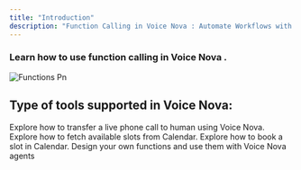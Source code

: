 ```yaml
---
title: "Introduction"
description: "Function Calling in Voice Nova : Automate Workflows with Custom Functions"
---
```


### Learn how to use function calling in Voice Nova .

![Functions Pn](/images/functions.png)

## Type of tools supported in Voice Nova:

<Card title="Transfer call to human" icon="phone" href="/pages/tool-calling/transfer-calls">
  Explore how to transfer a live phone call to human using Voice Nova.
</Card>

<Card title="Check Calendar availability (Via Cal.com)" icon="calendar-week" href="/pages/tool-calling/check-calendar-slots">
  Explore how to fetch available slots from Calendar.
</Card>

<Card title="Book a Calendar slot (Via Cal.com)" icon="calendar-check" href="/pages/tool-calling/book-calendar-slots">
  Explore how to book a slot in Calendar.
</Card>

<Card title="Custom Functions" icon="code" href="/pages/tool-calling/custom-function-call">
  Design your own functions and use them with Voice Nova agents
</Card>